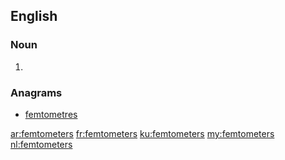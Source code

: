 ==English==

===Noun===
{{head|en|noun plural form}}

# {{plural of|femtometer|lang=en}}

===Anagrams===
* [[femtometres#English|femtometres]]

[[ar:femtometers]]
[[fr:femtometers]]
[[ku:femtometers]]
[[my:femtometers]]
[[nl:femtometers]]